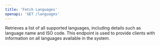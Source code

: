 ```yaml
---
title: 'Fetch Languages'
openapi: 'GET /languages'
---
```


Retrieves a list of all supported languages, including details such as language name and ISO code. This endpoint is used to provide clients with information on all languages available in the system.
